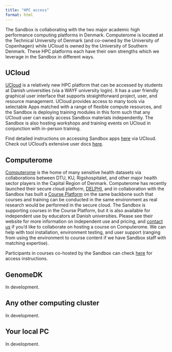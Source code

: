 ```yaml
---
title: "HPC access"
format: html
---
```



The Sandbox is collaborating with the two major academic high performance computing platforms in Denmark. Computerome is located at the Technical University of Denmark (and co-owned by the University of Copenhagen) while UCloud is owned by the University of Southern Denmark. These HPC platforms each have their own strengths which we leverage in the Sandbox in different ways.

## UCloud

[UCloud](https://cloud.sdu.dk/app/login) is a relatively new HPC platform that can be accessed by students at Danish universities (via a WAYF university login). It has a user friendly graphical user interface that supports straightforward project, user, and resource management. UCloud provides access to many tools via selectable Apps matched with a range of flexible compute resources, and the Sandbox is deploying training modules in this form such that any UCloud user can easily access Sandbox materials independently. The Sandbox is also hosting workshops and training events on UCloud in conjunction with in-person training. 

:::{.callout-tip title="Access Sandbox Apps on UCloud"}
Find detailed instructions on accessing Sandbox apps [here](UCloud.qmd) via UCloud. Check out UCloud's extensive user docs [here](https://docs.cloud.sdu.dk/index.html).  
:::

## Computerome

[Computerome](https://computerome.dk/) is the home of many sensitive health datasets via collaborations between DTU, KU, Rigshospitalet, and other major health sector players in the Capital Region of Denmark. Computerome has recently launched their secure cloud platform, [DELPHI](https://computerome.dk/solutions/delphi), and in collaboration with the Sandbox has built a [Course Platform](https://computerome.dk/solutions/course-platform) on the same backbone such that courses and training can be conducted in the same environment as real research would be performed in the secure cloud. The Sandbox is supporting courses in the Course Platform, but it is also available for independent use by educators at Danish universities. Please see their website for more information on independent use and pricing, and [contact us](mailto:nhds_sandbox@sund.ku.dk) if you'd like to collaborate on hosting a course on Computerome. We can help with tool installation, environment testing, and user support (ranging from using the environment to course content if we have Sandbox staff with matching expertise).

Participants in courses co-hosted by the Sandbox can check [here](Computerome.qmd) for access instructions. 

## GenomeDK

In development.

## Any other computing cluster

In development.

## Your local PC

In development.